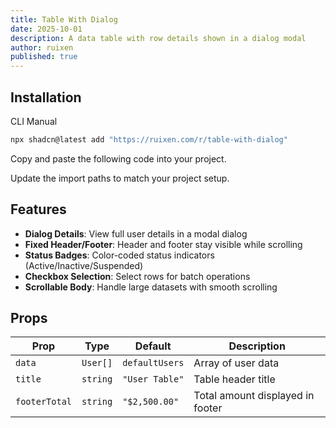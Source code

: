 ```yaml
---
title: Table With Dialog
date: 2025-10-01
description: A data table with row details shown in a dialog modal
author: ruixen
published: true
---
```


<ComponentPreview name="table-with-dialog-demo" />

## Installation

<Tabs defaultValue="cli">

<TabsList>
  <TabsTrigger value="cli">CLI</TabsTrigger>
  <TabsTrigger value="manual">Manual</TabsTrigger>
</TabsList>
<TabsContent value="cli">

```bash
npx shadcn@latest add "https://ruixen.com/r/table-with-dialog"
```

</TabsContent>

<TabsContent value="manual">

<Steps>

<Step>Copy and paste the following code into your project.</Step>

<ComponentSource name="table-with-dialog" />

<Step>Update the import paths to match your project setup.</Step>

</Steps>

</TabsContent>

</Tabs>

## Features

- **Dialog Details**: View full user details in a modal dialog
- **Fixed Header/Footer**: Header and footer stay visible while scrolling
- **Status Badges**: Color-coded status indicators (Active/Inactive/Suspended)
- **Checkbox Selection**: Select rows for batch operations
- **Scrollable Body**: Handle large datasets with smooth scrolling

## Props

| Prop          | Type     | Default        | Description                      |
| ------------- | -------- | -------------- | -------------------------------- |
| `data`        | `User[]` | `defaultUsers` | Array of user data               |
| `title`       | `string` | `"User Table"` | Table header title               |
| `footerTotal` | `string` | `"$2,500.00"`  | Total amount displayed in footer |
